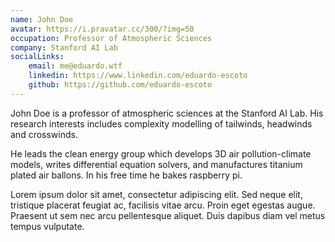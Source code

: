 ```yaml
---
name: John Doe
avatar: https://i.pravatar.cc/300/?img=50
occupation: Professor of Atmospheric Sciences
company: Stanford AI Lab
socialLinks:
    email: me@eduardo.wtf
    linkedin: https://www.linkedin.com/eduardo-escoto
    github: https://github.com/eduardo-escoto
---
```


John Doe is a professor of atmospheric sciences at the Stanford AI Lab. His research interests includes complexity modelling of tailwinds, headwinds and crosswinds.

He leads the clean energy group which develops 3D air pollution-climate models, writes differential equation solvers, and manufactures titanium plated air ballons. In his free time he bakes raspberry pi.

Lorem ipsum dolor sit amet, consectetur adipiscing elit. Sed neque elit, tristique placerat feugiat ac, facilisis vitae arcu. Proin eget egestas augue. Praesent ut sem nec arcu pellentesque aliquet. Duis dapibus diam vel metus tempus vulputate.
